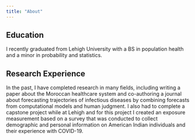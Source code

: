 ```yaml
---
title: "About"
---
```


## Education

I recently graduated from Lehigh University with a BS in population health and a minor in probability and statistics.

## Research Experience

In the past, I have completed research in many fields, including writing a paper about the Moroccan healthcare system and co-authoring a journal about forecasting trajectories of infectious diseases by combining forecasts from computational models and human judgment. I also had to complete a capstone project while at Lehigh and for this project I created an exposure measurement based on a survey that was conducted to collect demographic and personal information on American Indian individuals and their experience with COVID-19.
